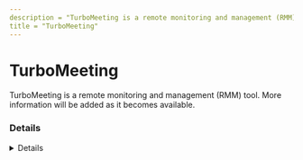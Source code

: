 ```yaml
---
description = "TurboMeeting is a remote monitoring and management (RMM) tool. More information will be added as it becomes available."
title = "TurboMeeting"
---
```




# TurboMeeting

TurboMeeting is a remote monitoring and management (RMM) tool. More information will be added as it becomes available.

### Details
<Details author={""}
         category={""}
         created={""}
         website={""}
         lastModified={"2024-02-14"}
         privileges={""}
         free={ false }
         verification={ false }
/>

#### Installation Paths
<Card code={ ["pcstarter.exe", "turbomeeting.exe", "turbomeetingstarter.exe"] }/>





### Forensic Artifacts




#### Network Artifacts
<EuiSpacer size="xl"/>
<NetworkArtifactsTable data={ [{"Description": "Known remote domains", "Domains": ["user_managed", "acceo.com/turbomeeting/"], "Ports": []}] }/>




### Detections
- Detects potential network activity of TurboMeeting RMM tool
  - [Sigma Rule](https://github.com/magicsword-io/LOLRMM/blob/main/detections/sigma/turbomeeting_network_sigma.yml)
- Detects potential processes activity of TurboMeeting RMM tool
  - [Sigma Rule](https://github.com/magicsword-io/LOLRMM/blob/main/detections/sigma/turbomeeting_processes_sigma.yml)

### References
- [http://sourcing.rhubcom.com/v5/faqs.html#collapsetwentysix2-topdiv](http://sourcing.rhubcom.com/v5/faqs.html#collapsetwentysix2-topdiv)

